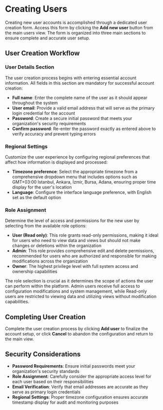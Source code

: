 # Creating Users

Creating new user accounts is accomplished through a dedicated user creation form. Access this form by clicking the **Add new user** button from the main users view. The form is organized into three main sections to ensure complete and accurate user setup.

## User Creation Workflow

### User Details Section

The user creation process begins with entering essential account information. All fields in this section are mandatory for successful account creation:

- **Full name**: Enter the complete name of the user as it should appear throughout the system
- **User email**: Provide a valid email address that will serve as the primary login credential for the account
- **Password**: Create a secure initial password that meets your organization's security requirements
- **Confirm password**: Re-enter the password exactly as entered above to verify accuracy and prevent typing errors

### Regional Settings

Customize the user experience by configuring regional preferences that affect how information is displayed and processed:

- **Timezone preference**: Select the appropriate timezone from a comprehensive dropdown menu that includes options such as GMT+03:00 Istanbul, Ankara, İzmir, Bursa, Adana, ensuring proper time display for the user's location
- **Language**: Configure the interface language preference, with English set as the default option

### Role Assignment

Determine the level of access and permissions for the new user by selecting from the available role options:

- **User (Read only)**: This role grants read-only permissions, making it ideal for users who need to view data and views but should not make changes or deletions within the organization
- **Admin**: This role provides comprehensive edit and delete permissions, recommended for users who are authorized and responsible for making modifications across the organization
- **Owner**: The highest privilege level with full system access and ownership capabilities

The role selection is crucial as it determines the scope of actions the user can perform within the platform. Admin users receive full access to configuration modifications and system management, while Read-only users are restricted to viewing data and utilizing views without modification capabilities.

## Completing User Creation

Complete the user creation process by clicking **Add user** to finalize the account setup, or click **Cancel** to abandon the configuration and return to the main view.

## Security Considerations

- **Password Requirements**: Ensure initial passwords meet your organization's security standards
- **Role Assignment**: Carefully consider the appropriate access level for each user based on their responsibilities
- **Email Verification**: Verify that email addresses are accurate as they serve as primary login credentials
- **Regional Settings**: Proper timezone configuration ensures accurate timestamp display for audit and monitoring purposes
